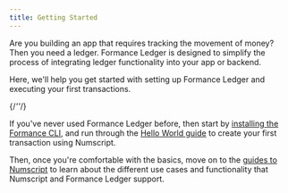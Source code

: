 ```yaml
---
title: Getting Started
---
```



Are you building an app that requires tracking the movement of money? Then you need a ledger. Formance Ledger is designed to simplify the process of integrating ledger functionality into your app or backend.

Here, we'll help you get started with setting up Formance Ledger and executing your first transactions.

{/*'<!-- a happy graphic here! -->'*/}

If you've never used Formance Ledger before, then start by [installing the Formance CLI](../../getting-started/fctl-quick-start.mdx), and run through the [Hello World guide](../get-started/hello-world/index.mdx) to create your first transaction using Numscript.

Then, once you're comfortable with the basics, move on to the [guides to Numscript](../numscript/index.mdx) to learn about the different use cases and functionality that Numscript and Formance Ledger support.

<DocCardList items={useCurrentSidebarCategory().items}/>
